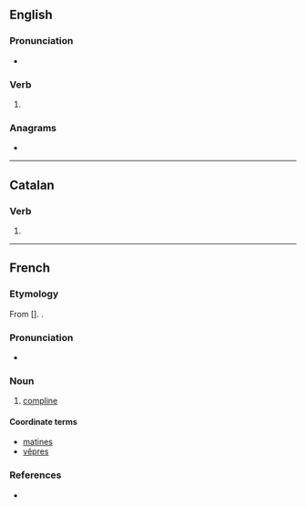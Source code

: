 ==English==

===Pronunciation===
* {{IPA|/kəmˈplaɪz/|lang=en}}

===Verb===
{{head|en|verb form}}

# {{en-third-person singular of|comply}}

===Anagrams===
* {{anagrams|en|a=ceilmops|clipsome|compiles|polemics|simploce}}

----

==Catalan==

===Verb===
{{head|ca|verb form}}

# {{ca-verb form of|p=2|n=sg|t=impf|m=ind|complir}}

----

==French==

===Etymology===
From {{der|fr|la|complētus|complētae}} [{{m|la|hora|horae}}]. {{doublet|fr|complet|complète}}.

===Pronunciation===
* {{IPA|/kɔ̃.pli/|lang=fr}}

===Noun===
{{fr-noun|f-p}}

# {{lb|fr|Christianity}} [[compline]]

====Coordinate terms====
* [[matines]]
* [[vêpres]]

===References===
* {{R:TLFi}}